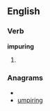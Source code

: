 
==English==

===Verb===
'''impuring'''

# {{present participle of|[[impure]]}}

===Anagrams===
* {{alphagram|giimnpru}}
* [[umpiring#English|umpiring]]